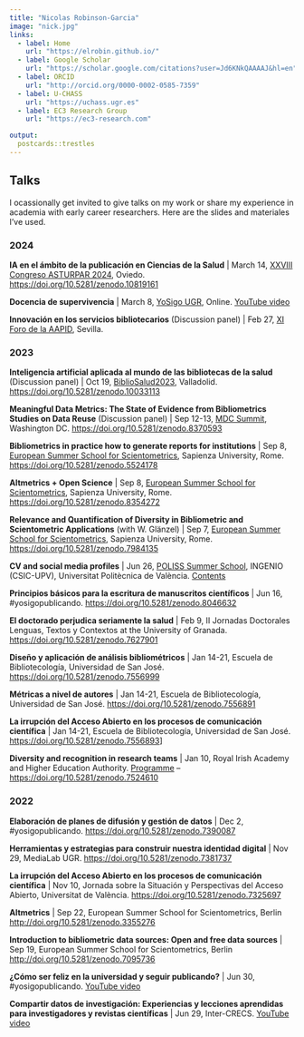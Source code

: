 ```yaml
---
title: "Nicolas Robinson-Garcia"
image: "nick.jpg"
links:
  - label: Home
    url: "https://elrobin.github.io/"
  - label: Google Scholar
    url: "https://scholar.google.com/citations?user=Jd6KNkQAAAAJ&hl=en"
  - label: ORCID
    url: "http://orcid.org/0000-0002-0585-7359"
  - label: U-CHASS
    url: "https://uchass.ugr.es"
  - label: EC3 Research Group
    url: "https://ec3-research.com" 

output:
  postcards::trestles
---
```


 
## Talks

I ocassionally get invited to give talks on my work or share my experience in academia with early career researchers. Here are the slides and materiales I've used.

### 2024

**IA en el ámbito de la publicación en Ciencias de la Salud** | March 14, [XXVIII Congreso ASTURPAR 2024](https://asturpar.com/xxviii-congreso-asturpar-2024), Oviedo. [https://doi.org/10.5281/zenodo.10819161](https://doi.org/10.5281/zenodo.10819161)

**Docencia de supervivencia** | March 8, [YoSigo UGR](https://yosigo.ugr.es/), Online. [YouTube video](https://youtu.be/UaN873uTclA)

**Innovación en los servicios bibliotecarios** (Discussion panel) | Feb 27, [XI Foro de la AAPID](https://www.aapid.org/2024/01/22/xi-foro-aapid-2024/), Sevilla.

### 2023

**Inteligencia artificial aplicada al mundo de las bibliotecas de la salud** (Discussion panel) | Oct 19, [BiblioSalud2023](https://bibliosalud2023.com), Valladolid. [https://doi.org/10.5281/zenodo.10033113](https://doi.org/10.5281/zenodo.10033113)

**Meaningful Data Metrics: The State of Evidence from Bibliometrics Studies on Data Reuse** (Discussion panel) | Sep 12-13, [MDC Summit](https://summit.makedatacount.org/program/), Washington DC. [https://doi.org/10.5281/zenodo.8370593](https://doi.org/10.5281/zenodo.8370593)

**Bibliometrics in practice how to generate reports for institutions** | Sep 8, [European Summer School for Scientometrics](https://esss.info), Sapienza University, Rome. [https://doi.org/10.5281/zenodo.5524178](https://doi.org/10.5281/zenodo.5524178)

**Altmetrics + Open Science** | Sep 8, [European Summer School for Scientometrics](https://esss.info), Sapienza University, Rome. [https://doi.org/10.5281/zenodo.8354272](https://doi.org/10.5281/zenodo.8354272)

**Relevance and Quantification of Diversity in Bibliometric and Scientometric Applications** (with W. Glänzel) | Sep 7, [European Summer School for Scientometrics](https://esss.info), Sapienza University, Rome. [https://doi.org/10.5281/zenodo.7984135](https://doi.org/10.5281/zenodo.7984135)

**CV and social media profiles** | Jun 26, [POLISS Summer School](https://poliss.eu/output/poliss-training-events/), INGENIO (CSIC-UPV), Universitat Politècnica de València. [Contents](https://sites.google.com/go.ugr.es/nrobinsongarcia-docencia/cv-and-social-media-profiles) 

**Principios básicos para la escritura de manuscritos científicos** | Jun 16, #yosigopublicando. [https://doi.org/10.5281/zenodo.8046632](https://doi.org/10.5281/zenodo.8046632)

**El doctorado perjudica seriamente la salud** | Feb 9, II Jornadas Doctorales Lenguas, Textos y Contextos at the University of Granada. [https://doi.org/10.5281/zenodo.7627901](https://doi.org/10.5281/zenodo.7627901)

**Diseño y aplicación de análisis bibliométricos** | Jan 14-21, Escuela de Bibliotecología, Universidad de San José. [https://doi.org/10.5281/zenodo.7556999](https://doi.org/10.5281/zenodo.7556999)

**Métricas a nivel de autores** | Jan 14-21, Escuela de Bibliotecología, Universidad de San José. [https://doi.org/10.5281/zenodo.7556891](https://doi.org/10.5281/zenodo.7556891)

**La irrupción del Acceso Abierto en los procesos de comunicación científica** | Jan 14-21, Escuela de Bibliotecología, Universidad de San José. [https://doi.org/10.5281/zenodo.7556893](https://doi.org/10.5281/zenodo.7556893)]

**Diversity and recognition in research teams** | Jan 10, Royal Irish Academy and Higher Education Authority. [Programme](https://www.ria.ie/sites/default/files/ensuring-inclusive-research-careers-programme.pdf) – [https://doi.org/10.5281/zenodo.7524610](https://doi.org/10.5281/zenodo.7524610)

### 2022

**Elaboración de planes de difusión y gestión de datos** | Dec 2, #yosigopublicando. [https://doi.org/10.5281/zenodo.7390087](https://doi.org/10.5281/zenodo.7390087)

**Herramientas y estrategias para construir nuestra identidad digital** | Nov 29, MediaLab UGR. [https://doi.org/10.5281/zenodo.7381737](https://doi.org/10.5281/zenodo.7381737)

**La irrupción del Acceso Abierto en los procesos de comunicación científica** | Nov 10, Jornada sobre la Situación y Perspectivas del Acceso Abierto, Universitat de València. [https://doi.org/10.5281/zenodo.7325697](https://doi.org/10.5281/zenodo.7325697)

**Altmetrics** | Sep 22, European Summer School for Scientometrics, Berlin [http://doi.org/10.5281/zenodo.3355276](http://doi.org/10.5281/zenodo.3355276)

**Introduction to bibliometric data sources: Open and free data sources** | Sep 19, European Summer School for Scientometrics, Berlin [http://doi.org/10.5281/zenodo.7095736](http://doi.org/10.5281/zenodo.7095736)

**¿Cómo ser feliz en la universidad y seguir publicando?** | Jun 30, #yosigopublicando. [YouTube video](https://youtu.be/d6rIqz2KljM)

**Compartir datos de investigación: Experiencias y lecciones aprendidas para investigadores y revistas científicas** | Jun 29, Inter-CRECS. [YouTube video](https://youtu.be/RXnqakhgVCY)


